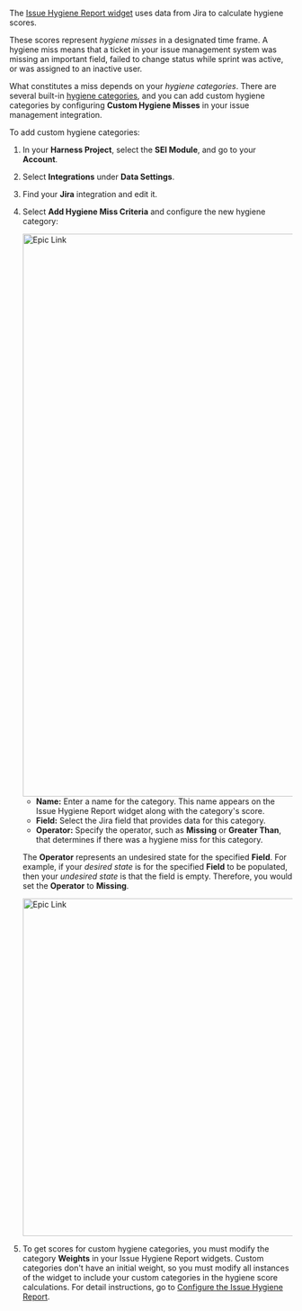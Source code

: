 
The [Issue Hygiene Report widget](/docs/software-engineering-insights/propelo-sei/analytics-and-reporting/hygiene-metrics#issue-hygiene-reports) uses data from Jira to calculate hygiene scores.

These scores represent _hygiene misses_ in a designated time frame. A hygiene miss means that a ticket in your issue management system was missing an important field, failed to change status while sprint was active, or was assigned to an inactive user.

What constitutes a miss depends on your _hygiene categories_. There are several built-in [hygiene categories](/docs/software-engineering-insights/propelo-sei/analytics-and-reporting/hygiene-metrics#issue-hygiene-categories), and you can add custom hygiene categories by configuring **Custom Hygiene Misses** in your issue management integration.

To add custom hygiene categories:

1. In your **Harness Project**, select the **SEI Module**, and go to your **Account**.
2. Select **Integrations** under **Data Settings**.
3. Find your **Jira** integration and edit it.
4. Select **Add Hygiene Miss Criteria** and configure the new hygiene category:

   <img src={customHygieneCategories} alt="Epic Link" width="1000" />

   - **Name:** Enter a name for the category. This name appears on the Issue Hygiene Report widget along with the category's score.
   - **Field:** Select the Jira field that provides data for this category.
   - **Operator:** Specify the operator, such as **Missing** or **Greater Than**, that determines if there was a hygiene miss for this category.

   The **Operator** represents an undesired state for the specified **Field**. For example, if your _desired state_ is for the specified **Field** to be populated, then your _undesired state_ is that the field is empty. Therefore, you would set the **Operator** to **Missing**.

   <img src={hygieneField} alt="Epic Link" width="600" />

5. To get scores for custom hygiene categories, you must modify the category **Weights** in your Issue Hygiene Report widgets. Custom categories don't have an initial weight, so you must modify all instances of the widget to include your custom categories in the hygiene score calculations. For detail instructions, go to [Configure the Issue Hygiene Report](/docs/software-engineering-insights/propelo-sei/analytics-and-reporting/hygiene-metrics#configure-the-issue-hygiene-report).